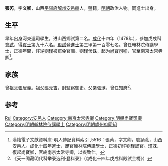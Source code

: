 {{Otheruses|other=名为张文卿的其他人物|张文卿}}

'''張芮'''，字'''文卿'''，山西[[平陽府|平陽府]][[解州|解州]][[安邑縣|安邑縣]]人，鹽籍，[[明朝|明朝]]政治人物。同進士出身。

==生平==
早年出身河東運司學生，进山西鄉試第二名。[[成化|成化]]十四年（1478年），參加戊戌科[[會試|會試]]，得[[貢士|貢士]]第九十六名。[[殿試|殿試]]登[[進士|進士]]第三甲第一百零七名。曾任翰林院侍講學士，正德年間，忤逆[[劉瑾|劉瑾]]被罷免官職、劉瑾伏诛，起为[[尚寶司卿|尚寶司卿]]，官至南京太常寺卿<ref>漢籍電子文獻資料庫-明人傳記資料索引 ,5516：張芮，字文卿，號訥菴，山西安邑人。成化十四年進士，屢官翰林院侍講學士，正德初忤劉瑾謫官。瑾誅、復起尚寶卿，官終南京太常寺卿，以疾致仕。</ref>。	

==家族==
曾祖父[[張居義|張居義]]。祖父[[張元吉|張元吉]]，封監察御史。父亲[[張璡|張璡]]，曾任知府<ref>《天一阁藏明代科举录选刊·登科录》（《成化十四年戊戌科殿試金榜》）</ref>。

==参考==
{{reflist}}
{{明朝人物小作品}}

{{start box}}
{{s-off}}
{{s-before|[[孫榮|孫榮]]}}
{{s-title|明朝處州府同知|正德年間}}
{{s-after|[[范天錫|范天錫]]}}
{{end box}}

{{成化十四年戊戌科殿試金榜}}

{{Authority control}}
{{DEFAULTSORT:Zhang張}}
[[Category:张姓|Rui]]
[[Category:安邑人|Category:安邑人]]
[[Category:南京太常寺卿|Category:南京太常寺卿]]
[[Category:明朝尚寶司卿|Category:明朝尚寶司卿]]
[[Category:明朝翰林院侍講學士|Category:明朝翰林院侍講學士]]
[[Category:明朝處州府同知|Category:明朝處州府同知]]